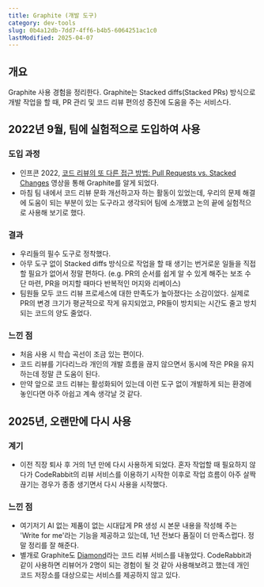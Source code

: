 ```yaml
---
title: Graphite (개발 도구)
category: dev-tools
slug: 0b4a12db-7dd7-4ff6-b4b5-6064251ac1c0
lastModified: 2025-04-07
---
```



<TimestampBlock recordDate="2025-04-07">

## 개요

Graphite 사용 경험을 정리한다. Graphite는 Stacked diffs(Stacked PRs) 방식으로 개발 작업을 할 때, PR 관리 및 코드 리뷰 편의성 증진에 도움을 주는 서비스다.

## 2022년 9월, 팀에 실험적으로 도입하여 사용

### 도입 과정

- 인프콘 2022, [코드 리뷰의 또 다른 접근 방법: Pull Requests vs. Stacked Changes](https://www.youtube.com/watch?v=XRZPkYnWa48) 영상을 통해 Graphite를 알게 되었다. 
- 마침 팀 내에서 코드 리뷰 문화 개선하고자 하는 활동이 있었는데, 우리의 문제 해결에 도움이 되는 부분이 있는 도구라고 생각되어 팀에 소개했고 논의 끝에 실험적으로 사용해 보기로 했다.

### 결과

- 우리들의 필수 도구로 정착했다.
- 아무 도구 없이 Stacked diffs 방식으로 작업을 할 때 생기는 번거로운 일들을 직접 할 필요가 없어서 정말 편하다. (e.g. PR의 순서를 쉽게 알 수 있게 해주는 보조 수단 마련, PR을 머지할 때마다 반복적인 머지와 리베이스)
- 팀원들 모두 코드 리뷰 프로세스에 대한 만족도가 높아졌다는 소감이었다. 실제로 PR의 변경 크기가 평균적으로 작게 유지되었고, PR들이 방치되는 시간도 줄고 방치되는 코드의 양도 줄었다.

### 느낀 점

- 처음 사용 시 학습 곡선이 조금 있는 편이다.
- 코드 리뷰를 기다리느라 개인의 개발 흐름을 끊지 않으면서 동시에 작은 PR을 유지하는데 정말 큰 도움이 된다.
- 만약 앞으로 코드 리뷰는 활성화되어 있는데 이런 도구 없이 개발하게 되는 환경에 놓인다면 아주 아쉽고 계속 생각날 것 같다.

## 2025년, 오랜만에 다시 사용

### 계기

- 이전 직장 퇴사 후 거의 1년 만에 다시 사용하게 되었다. 혼자 작업할 때 필요하지 않다가 CodeRabbit의 리뷰 서비스를 이용하기 시작한 이후로 작업 흐름이 아주 살짝 끊기는 경우가 종종 생기면서 다시 사용을 시작했다.

### 느낀 점

- 여기저기 AI 없는 제품이 없는 시대답게 PR 생성 시 본문 내용을 작성해 주는 'Write for me'라는 기능을 제공하고 있는데, 1년 전보다 품질이 더 만족스럽다. 정말 정리를 잘 해준다.
- 별개로 Graphite도 [Diamond](https://diamond.graphite.dev)라는 코드 리뷰 서비스를 내놓았다. CodeRabbit과 같이 사용하면 리뷰어가 2명이 되는 경험이 될 것 같아 사용해보려고 했는데 개인 코드 저장소를 대상으로는 서비스를 제공하지 않고 있다.

</TimestampBlock>

